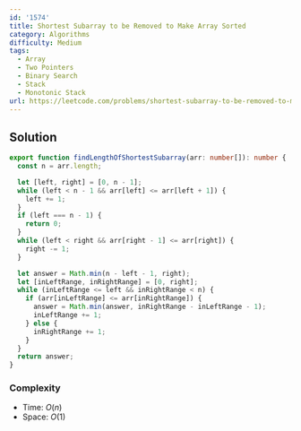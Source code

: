```yaml
---
id: '1574'
title: Shortest Subarray to be Removed to Make Array Sorted
category: Algorithms
difficulty: Medium
tags:
  - Array
  - Two Pointers
  - Binary Search
  - Stack
  - Monotonic Stack
url: https://leetcode.com/problems/shortest-subarray-to-be-removed-to-make-array-sorted
---
```


## Solution

```typescript showLineNumbers
export function findLengthOfShortestSubarray(arr: number[]): number {
  const n = arr.length;

  let [left, right] = [0, n - 1];
  while (left < n - 1 && arr[left] <= arr[left + 1]) {
    left += 1;
  }
  if (left === n - 1) {
    return 0;
  }
  while (left < right && arr[right - 1] <= arr[right]) {
    right -= 1;
  }

  let answer = Math.min(n - left - 1, right);
  let [inLeftRange, inRightRange] = [0, right];
  while (inLeftRange <= left && inRightRange < n) {
    if (arr[inLeftRange] <= arr[inRightRange]) {
      answer = Math.min(answer, inRightRange - inLeftRange - 1);
      inLeftRange += 1;
    } else {
      inRightRange += 1;
    }
  }
  return answer;
}
```

### Complexity

- Time: $O(n)$
- Space: $O(1)$
